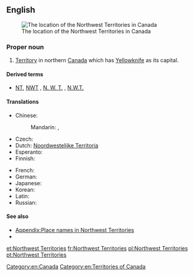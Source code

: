 ==English==
[[File:Northwest Territories-map.png|thumb|The location of the Northwest Territories in Canada]]

===Proper noun===
{{en-proper noun|head=[[northwest|Northwest]] [[territories|Territories]]}}

# [[territory|Territory]] in northern [[Canada]] which has [[Yellowknife]] as its capital.

====Derived terms====
* [[NT]], [[NWT]] , [[N. W. T.]] , [[N.W.T.]] {{qualifier|abbreviation}}

====Translations====
{{trans-top|Territory in northern Canada}}
* Chinese:
*: Mandarin: {{t|cmn|西北地區|sc=Hani}}, {{t|cmn|西北地区|tr=Xī-Běi dìqū|sc=Hani}}
* Czech: {{t-|cs|Severozápadní teritoria|n|p}}
* Dutch: [[Noordwestelijke Territoria]]
* Esperanto: {{t-|eo|Nordokcidentaj Teritorioj|p}}
* Finnish: {{t-|fi|Luoteisterritoriot|p}}
{{trans-mid}}
* French: {{t+|fr|Territoires du Nord-Ouest|m|p}}
* German: {{t+|de|Nordwest-Territorien|f|p}}
* Japanese: {{t-|ja|ノースウエスト準州|tr=Nōsuwesuto junshū|sc=Jpan}}
* Korean: {{t-|ko|노스웨스트 준주|tr=Noseuweseuteu junju|sc=Kore}}
* Latin: {{t-|la|Territoria Septentrio-Occidentalia|n|p}}
* Russian: {{t-|ru|Северо-Западные территории|f|p|tr=Sévero-Západnyje territórii|sc=Cyrl}}
{{trans-bottom}}

====See also====
* [[Appendix:Place names in Northwest Territories]]
* {{pedia}}

[[Category:en:Canada]]
[[Category:en:Territories of Canada]]

[[et:Northwest Territories]]
[[fr:Northwest Territories]]
[[pl:Northwest Territories]]
[[pt:Northwest Territories]]